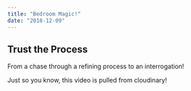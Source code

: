 ```yaml
---
title: "Bedroom Magic!"
date: "2018-12-09"
---
```



## Trust the Process

From a chase through a refining process to an interrogation!

<VideoPlayer
    publicID = "impossible"
    title = "Cut the chase"
    subtitle = "...or not"
/>

Just so you know, this video is pulled from cloudinary!
